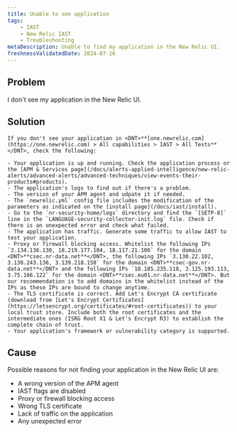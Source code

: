 ```yaml
---
title: Unable to see application
tags:
    - IAST
    - New Relic IAST
    - Troubleshooting
metaDescription: Unable to find my application in the New Relic UI. 
freshnessValidatedDate: 2024-07-16
---
```


## Problem

I don't see my application in the New Relic UI.



## Solution

    If you don't see your application in <DNT>**[one.newrelic.com](https://one.newrelic.com) > All capabilities > IAST > All Tests**</DNT>, check the following:
    
    - Your application is up and running. Check the application process or the [APM & Services page](/docs/alerts-applied-intelligence/new-relic-alerts/advanced-alerts/advanced-techniques/view-events-their-products#products). 
    - The application's logs to find out if there's a problem.
    - The version of your APM agent and udpate it if needed.
    - The `newrelic.yml` config file includes the modification of the parameters as indicated on the [install page](/docs/iast/install).
    - Go to the `nr-security-home/logs` directory and find the `[SETP-8]` line in the `LANGUAGE-security-collector-init.log` file. Check if there is an unexpected error and check what failed.
    - The application has traffic. Generate some traffic to allow IAST to test your application.
    - Proxy or firewall blocking access. Whitelist the following IPs `3.134.136.130, 18.219.177.104, 18.117.21.106` for the domain <DNT>**csec.nr-data.net**</DNT>, the following IPs `3.130.22.102, 3.138.243.136, 3.139.218.150` for the domain <DNT>**csec-gov.nr-data.net**</DNT> and the following IPs `18.185.235.118, 3.125.193.113, 3.75.166.122` for the domain <DNT>**csec.eu01.nr-data.net**</DNT>. But our recommendation is to add domains in the whitelist instead of the IPs as these IPs are bound to change anytime.
    - The TLS certificate is correct. Add Let's Encrypt CA certificate (download from [Let's Encrypt Certificates](https://letsencrypt.org/certificates/#root-certificates)) to your local trust store. Include both the root certificates and the intermediate ones (ISRG Root X1 & Let's Encrypt R3) to establish the complete chain of trust.
    - Your application's framework or vulnerability category is supported.

## Cause

Possible reasons for not finding your application in the New Relic UI are:

* A wrong version of the APM agent
* IAST flags are disabled
* Proxy or firewall blocking access
* Wrong TLS certificate
* Lack of traffic on the application
* Any unexpected error
